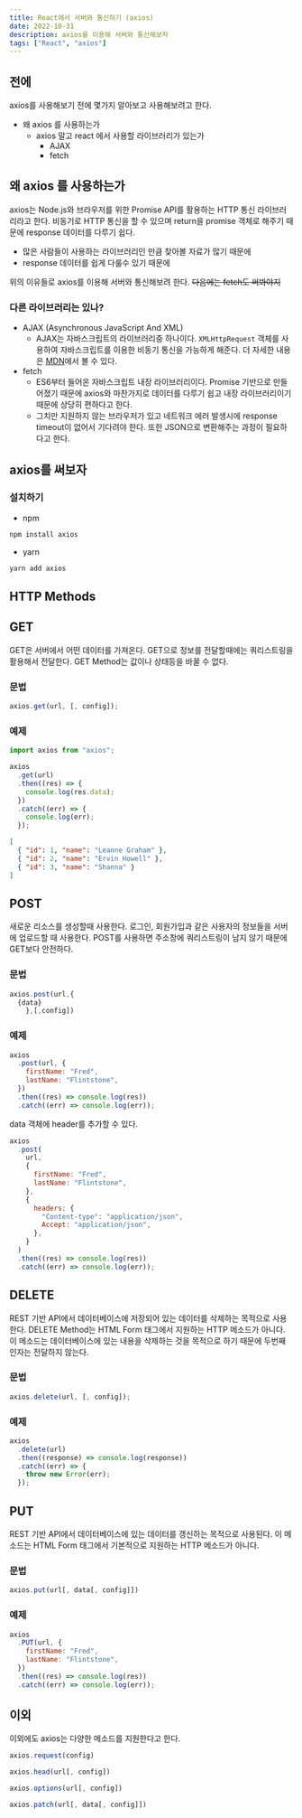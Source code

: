 ```yaml
---
title: React에서 서버와 통신하기 (axios)
date: 2022-10-31
description: axios를 이용해 서버와 통신해보자
tags: ["React", "axios"]
---
```


## 전에

axios를 사용해보기 전에 몇가지 알아보고 사용해보려고 한다.

- 왜 axios 를 사용하는가
  - axios 말고 react 에서 사용할 라이브러리가 있는가
    - AJAX
    - fetch

## 왜 axios 를 사용하는가

axios는 Node.js와 브라우저를 위한 Promise API를 활용하는 HTTP 통신 라이브러리라고 한다. 비동기로 HTTP 통신을 할 수 있으며 return을 promise 객체로 해주기 때문에 response 데이터를 다루기 쉽다.

- 많은 사람들이 사용하는 라이브러리인 만큼 찾아볼 자료가 많기 때문에
- response 데이터를 쉽게 다룰수 있기 때문에

위의 이유들로 axios를 이용해 서버와 통신해보려 한다. ~~다음에는 fetch도 써봐야지~~

### 다른 라이브러리는 있나?

- AJAX (Asynchronous JavaScript And XML)
  - AJAX는 자바스크립트의 라이브러리중 하나이다. `XMLHttpRequest` 객체를 사용하여 자바스크립트를 이용한 비동기 통신을 가능하게 해준다. 더 자세한 내용은 [MDN](https://developer.mozilla.org/ko/docs/Web/Guide/AJAX/Getting_Started)에서 볼 수 있다.
- fetch
  - ES6부터 들어온 자바스크립트 내장 라이브러리이다. Promise 기반으로 만들어졌기 때문에 axios와 마찬가지로 데이터를 다루기 쉽고 내장 라이브러리이기 때문에 상당히 편하다고 한다.
  - 그치만 지원하지 않는 브라우저가 있고 네트워크 에러 발생시에 response timeout이 없어서 기다려야 한다. 또한 JSON으로 변환해주는 과정이 필요하다고 한다.

## axios를 써보자

### 설치하기

- npm

```jsx
npm install axios
```

- yarn

```jsx
yarn add axios
```

## HTTP Methods

## GET

GET은 서버에서 어떤 데이터를 가져온다. GET으로 정보를 전달할때에는 쿼리스트링을 활용해서 전달한다. GET Method는 값이나 상태등을 바꿀 수 없다.

### 문법

```jsx
axios.get(url, [, config]);
```

### 예제

```jsx
import axios from "axios";

axios
  .get(url)
  .then((res) => {
    console.log(res.data);
  })
  .catch((err) => {
    console.log(err);
  });
```

```json
[
  { "id": 1, "name": "Leanne Graham" },
  { "id": 2, "name": "Ervin Howell" },
  { "id": 3, "name": "Shanna" }
]
```

## POST

새로운 리소스를 생성할때 사용한다. 로그인, 회원가입과 같은 사용자의 정보들을 서버에 업로드할 때 사용한다. POST를 사용하면 주소창에 쿼리스트링이 남지 않기 때문에 GET보다 안전하다.

### 문법

```jsx
axios.post(url,{
  {data}
    },[,config])
```

### 예제

```jsx
axios
  .post(url, {
    firstName: "Fred",
    lastName: "Flintstone",
  })
  .then((res) => console.log(res))
  .catch((err) => console.log(err));
```

data 객체에 header를 추가할 수 있다.

```jsx
axios
  .post(
    url,
    {
      firstName: "Fred",
      lastName: "Flintstone",
    },
    {
      headers: {
        "Content-type": "application/json",
        Accept: "application/json",
      },
    }
  )
  .then((res) => console.log(res))
  .catch((err) => console.log(err));
```

## DELETE

REST 기반 API에서 데이터베이스에 저장되어 있는 데이터를 삭제하는 목적으로 사용한다. DELETE Method는 HTML Form 태그에서 지원하는 HTTP 메소드가 아니다. 이 메소드는 데이터베이스에 있는 내용을 삭제하는 것을 목적으로 하기 때문에 두번째 인자는 전달하지 않는다.

### 문법

```jsx
axios.delete(url, [, config]);
```

### 예제

```jsx
axios
  .delete(url)
  .then((response) => console.log(response))
  .catch((err) => {
    throw new Error(err);
  });
```

## PUT

REST 기반 API에서 데이터베이스에 있는 데이터를 갱신하는 목적으로 사용된다. 이 메소드는 HTML Form 태그에서 기본적으로 지원하는 HTTP 메소드가 아니다.

### 문법

```jsx
axios.put(url[, data[, config]])
```

### 예제

```jsx
axios
  .PUT(url, {
    firstName: "Fred",
    lastName: "Flintstone",
  })
  .then((res) => console.log(res))
  .catch((err) => console.log(err));
```

## 이외

이외에도 axios는 다양한 메소드를 지원한다고 한다.

```jsx
axios.request(config)

axios.head(url[, config])

axios.options(url[, config])

axios.patch(url[, data[, config]])
```
